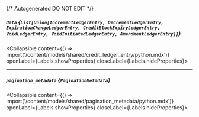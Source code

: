 {/* Autogenerated DO NOT EDIT  */}

##### `data` *{`List[Union[IncrementLedgerEntry, DecrementLedgerEntry, ExpirationChangeLedgerEntry, CreditBlockExpiryLedgerEntry, VoidLedgerEntry, VoidInitiatedLedgerEntry, AmendmentLedgerEntry]]`}*
<Collapsible content={() => import('/content/models/shared/credit_ledger_entry/python.mdx')} openLabel={Labels.showProperties} closeLabel={Labels.hideProperties}>
</Collapsible>

---
##### `pagination_metadata` *{`PaginationMetadata`}*
<Collapsible content={() => import('/content/models/shared/pagination_metadata/python.mdx')} openLabel={Labels.showProperties} closeLabel={Labels.hideProperties}>
</Collapsible>


